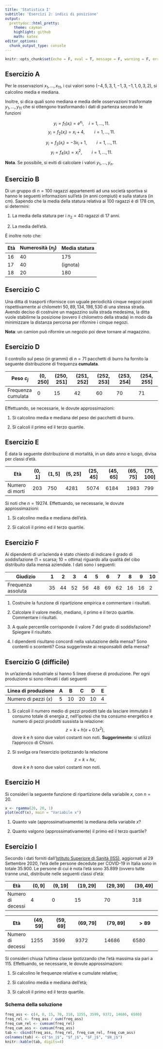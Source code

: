 ```yaml
---
title: 'Statistica I'
subtitle: 'Esercizi 2: indici di posizione'
output:
  prettydoc::html_pretty:
    theme: cayman
    highlight: github
    math: katex
editor_options: 
  chunk_output_type: console
---
```



```r
knitr::opts_chunk$set(echo = F, eval = T, message = F, warning = F, error = F, comment = NA, cache = F, include = T, R.options = list(width = 100), collapse = T, dpi = 200, fig.align = "center", fig.height = 5, fig.width = 8)
```



## Esercizio A

Per le osservazioni $x_1,\dots,x_{11}$, i cui valori sono $(−4, 5, 3, 1, −1, 3, −1, 1, 0, 3, 2)$, si calcolino media e mediana. 

Inoltre, si dica quali sono mediana e media delle osservazioni trasformate $y_1,\dots,y_{11}$ che si ottengono trasformando i dati di partenza secondo le funzioni

$$y_i = f_1(x_i)=e^{x_i}, \quad i=1,\dots,11.$$
$$
y_i = f_2(x_i) = x_i + 4, \qquad i=1,\dots,11.
$$

$$
y_i = f_3(x_i) = -3 x_i + 1,\qquad i=1,\dots,11.
$$
$$
y_i = f_4(x_i) = x_i^2, \qquad i =1,\dots,11.
$$

**Nota**. Se possibile, si eviti di calcolare i valori $y_1,\dots,y_n$.

## Esercizio B

Di un gruppo di $n = 100$ ragazzi appartenenti ad una società sportiva si hanno le seguenti informazioni sull’età (in anni compiuti) e sulla statura (in cm). Sapendo che la media della statura relativa ai $100$ ragazzi è di $178$ cm, si determini:

1. La media della statura per i $n_2 = 40$ ragazzi di 17 anni. 

2. La media dell’età.

È inoltre noto che:

| Età | Numerosità ($n_j$) | Media statura | 
|-----|--------------------|---------------|
| 16  | 40                 | 175           |
| 17  | 40                 | (ignota) | 
| 18  | 20 | 180 | 


## Esercizio C

Una ditta di trasporti rifornisce con uguale periodicità cinque negozi posti rispettivamente ai chilometri $50, 89, 134, 198, 530$ di una stessa strada. Avendo deciso di costruire un magazzino sulla strada medesima, la ditta vuole stabilirne la posizione (ovvero il chilometro della strada) in modo da minimizzare la distanza percorsa per rifornire i cinque negozi.

**Nota**: un camion può rifornire un negozio poi deve tornare al magazzino.

<!-- ### Schema della soluzione -->

<!-- Detta $a$ la posizione del magazzino e $x_1, \dots, x_5$ le posizioni dei cinque negozi, la distanza totale percorsa per rifornire i negozi è -->
<!-- $$ -->
<!-- D(a)= \sum_{i=1}^5 2 |x_i − a| = 2\sum_{i=1}^5|x_i − a| -->
<!-- $$ -->
<!-- in cui si è tenuto conto che un camion deve effettuare il viaggio di andata e poi tornare al magazzino. Sappiamo dalle proprietà della mediana che $D(a) \ge D(\text{Me})$ per ogni $a \in \mathbb{R}$, per cui poiché la mediana vale $\text{Me} = 134$, questo è il chilometro ottimale dove stabilire il magazzino. -->

## Esercizio D

Il controllo sul peso (in grammi) di $n = 71$ pacchetti di burro ha fornito la seguente distribuzione di frequenza **cumulata**.

| **Peso** $c_j$ | $(0,250]$ | $(250, 251]$ |  $(251, 252]$ | $(252, 253]$ | $(253,  254]$ | $(254 , 255]$ | 
| ---------------|---------|------------|-------------|------------|-------------|-------------|
| Frequenza cumulata | 0   | 15         | 42          | 60         | 70          |  71         |

Effettuando, se necessarie, le dovute approssimazioni:

1. Si calcolino media e mediana del peso dei pacchetti di burro.

1. Si calcoli il primo ed il terzo quartile.

## Esercizio E

È data la seguente distribuzione di mortalità, in un dato anno e luogo, divisa per classi d'età.

| Età | $(0,1]$ | $(1,5]$ |  $(5, 25]$ |$(25, 45]$  |$(45, 65]$ | $(65, 75]$ | $(75, 100]$ | 
| ---------------|---------|------------|-------------|------------|-------------|----------|--|
| Numero di morti | 203   | 750         | 4281          | 5074         | 6184          |  1983 | 799 |

Si noti che $n = 19274$. Effettuando, se necessarie, le dovute approssimazioni:

1. Si calcolino media e mediana dell'età.

1. Si calcoli il primo ed il terzo quartile.

## Esercizio F

Ai dipendenti di un’azienda è stato chiesto di indicare il grado di soddisfazione (1 = scarsa; 10 = ottima) riguardo alla qualità del cibo distribuito dalla mensa aziendale. I dati sono i seguenti:

| Giudizio  | 1 |2 |3 |4 |5 |6 |7 |8 |9 |10|
|-----------|---|--|--|--|--|--|--|--|--|--|
| Frequenza assoluta | 35 | 44 | 52 | 56 | 48 | 69 | 62 | 16 | 16 | 2 |

1. Costruire la funzione di ripartizione empirica e commentare i risultati.

1. Calcolare il valore medio, mediano, il primo e il terzo quartile. Commentare i risultati.

1. A quale percentile corrisponde il valore $7$ del grado di soddisfazione? Spiegare il risultato.

1. I dipendenti risultano concordi nella valutazione della mensa? Sono contenti o scontenti? Cosa suggerireste ai responsabili della mensa?

## Esercizio G (difficile)

In un'azienda industriale si hanno 5 linee diverse di produzione. Per ogni produzione si sono rilevati i dati seguenti

| **Linea di produzione** |	A |	B |	C |	D | E |
|-------------------------|---|---|---|---|---|
| Numero di pezzi $(x)$     | 5 | 10 |	20 |	10 |	4	|

1. Si calcoli il numero medio di pezzi prodotti tale da lasciare immutato il consumo totale di energia $z$, nell'ipotesi che tra consumo energetico e numero di pezzi prodotti sussista la relazione:
$$
z = k + h(x + 0.1 x^2),
$$
dove $k$ e $h$ sono due valori costanti non noti. **Suggerimento**: si utilizzi l'approcco di Chisini.

1. Si svolga ora l'esercizio ipotizzando la relazione
$$
z = k + hx,
$$
dove $k$ e $h$ sono due valori costanti non noti.

## Esercizio H

Si consideri la seguente funzione di ripartizione della variabile $x$, con $n = 20$.

```r
x <- rgamma(20, 20, 1)
plot(ecdf(x), main = "Variabile x")
```

1. Quanto vale (approssimativamente) la mediana della variabile $x$?

1. Quanto valgono (approssimativamente) il primo ed il terzo quartile? 

## Esercizio I

Secondo i dati forniti dall'[Istituto Superiore di Sanità (ISS)](https://www.epicentro.iss.it/coronavirus/bollettino/Bollettino-sorveglianza-integrata-COVID-19_29-settembre-2020.pdf), aggiornati al 29 Settembre 2020, l'età delle persone decedute per COVID-19 in Italia sono in totale $35.900$. Le persone di cui è nota l'età sono $35.899$ (ovvero tutte tranne una), distribuite nelle seguenti classi d'età:

| Età | $(0,9]$ | $(9,19]$ |  $(19, 29]$ |$(29, 39]$  |$(39, 49]$  |
| ----|---------|----------|-------------|------------|------------|
| Numero di decessi | 4   | 0         | 15          | 70         | 318          |

| Età | $(49, 59]$ | $(59, 69]$ | $(69, 79]$ | $(79, 89]$ | $> 89$ | 
| ----|---------|----------|-------------|------------|------------|
| Numero di decessi | 1255   | 3599        | 9372          | 14686         | 6580          |  

Si consideri chiusa l'ultima classe ipotizzando che l'età massima sia pari a $115$. Effettuando, se necessarie, le dovute approssimazioni:

1. Si calcolino le frequenze relative e cumulate relative;

1. Si calcolino media e mediana dell’età;

1. Si calcoli il primo ed il terzo quartile.

### Schema della soluzione

```r
freq_ass <- c(4, 0, 15, 70, 318, 1255, 3599, 9372, 14686, 6580)
freq_rel <- freq_ass / sum(freq_ass)
freq_cum_rel <- cumsum(freq_rel)
freq_cum_ass <- cumsum(freq_ass)
tab <- cbind(freq_ass, freq_rel, freq_cum_rel, freq_cum_ass)
colnames(tab) <- c("$n_j$", "$f_j$", "$F_j$", "$N_j$")
knitr::kable(tab, digits=4)
```


